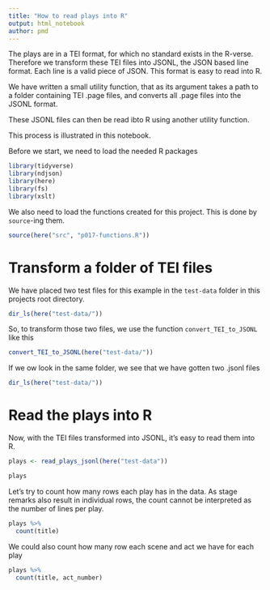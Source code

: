 ```yaml
---
title: "How to read plays into R"
output: html_notebook
author: pmd
---
```


The plays are in a TEI format, for which no standard exists in the R-verse. Therefore we transform these TEI files into JSONL, the JSON based line format. Each line is a valid piece of JSON. This format is easy to read into R.

We have written a small utility function, that as its argument takes a path to a folder containing TEI .page files, and converts all .page files into the JSONL format.

These JSONL files can then be read ibto R using another utility function.

This process is illustrated in this notebook.

Before we start, we need to load the needed R packages

```r
library(tidyverse)
library(ndjson)
library(here)
library(fs)
library(xslt)
```

We also need to load the functions created for this project. This is done by `source`-ing them.

```r
source(here("src", "p017-functions.R"))
```

# Transform a folder of TEI files

We have placed two test files for this example in the `test-data` folder in this projects root directory.

```r
dir_ls(here("test-data/"))
```

So, to transform those two files, we use the function `convert_TEI_to_JSONL` like this

```r
convert_TEI_to_JSONL(here("test-data/"))
```

If we ow look in the same folder, we see that we have gotten two .jsonl files

```r
dir_ls(here("test-data/"))
```

# Read the plays into R

Now, with the TEI files transformed into JSONL, it's easy to read them into R. 

```r
plays <- read_plays_jsonl(here("test-data"))
```

```r
plays
```
Let's try to count how many rows each play has in the data. As stage remarks also result in individual rows, the count cannot be interpreted as the number of lines per play.

```r
plays %>% 
  count(title)
```

We could also count how many row each scene and act we have for each play

```r
plays %>% 
  count(title, act_number)
```

